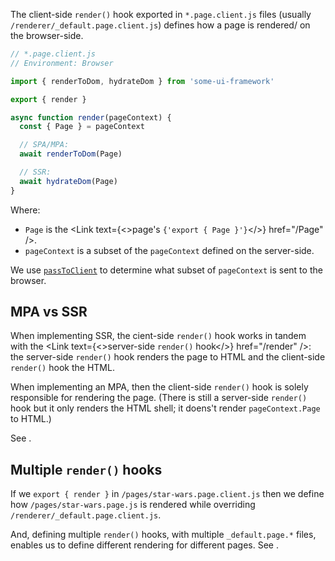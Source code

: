 
The client-side `render()` hook exported in `*.page.client.js` files (usually `/renderer/_default.page.client.js`) defines how a page is rendered/<Link text="hydrated" href="/hydration" /> on the browser-side.

```js
// *.page.client.js
// Environment: Browser

import { renderToDom, hydrateDom } from 'some-ui-framework'

export { render }

async function render(pageContext) {
  const { Page } = pageContext

  // SPA/MPA:
  await renderToDom(Page)

  // SSR:
  await hydrateDom(Page)
}
```

Where:
 - `Page` is the <Link text={<>page's <code>{'export { Page }'}</code></>} href="/Page" />.
 - `pageContext` is a subset of the `pageContext` defined on the server-side.

We use [`passToClient`](/passToClient) to determine what subset of `pageContext` is sent to the browser.


## MPA vs SSR

When implementing SSR, the cient-side `render()` hook works in tandem with the <Link text={<>server-side <code>render()</code> hook</>} href="/render" />: the server-side `render()` hook renders the page to HTML and the client-side `render()` hook <Link text="hydrates" href="/hydration" /> the HTML.

When implementing an MPA, then the client-side `render()` hook is solely responsible for rendering the page. (There is still a server-side `render()` hook but it only renders the HTML shell; it doens't render `pageContext.Page` to HTML.)

See <Link href='/render-modes' />.


## Multiple `render()` hooks

If we `export { render }` in `/pages/star-wars.page.client.js` then we define how `/pages/star-wars.page.js` is rendered while overriding `/renderer/_default.page.client.js`.

And, defining multiple `render()` hooks, with multiple `_default.page.*` files, enables us to define different rendering for different pages. See <Link href='/multiple-renderer' />.
